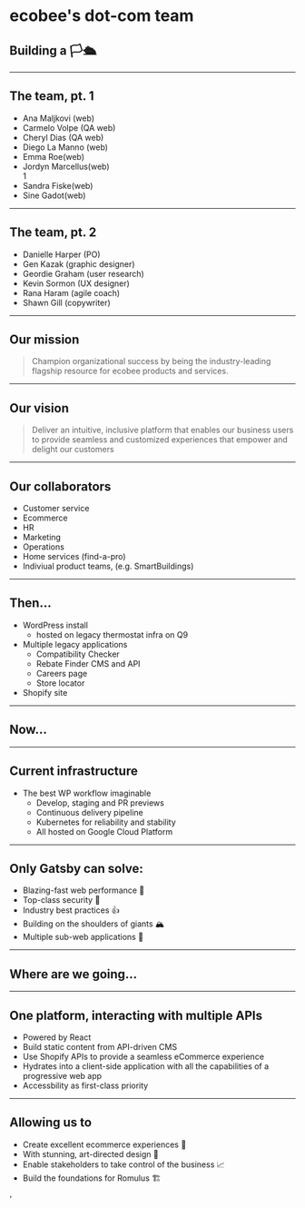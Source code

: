 
# ecobee's dot-com team

## Building a 🏳🛳

---

## The team, pt. 1

<ul>
  <Appear>
    <li>Ana Maljkovi (web)</li>
    <li>Carmelo Volpe (QA web) </li>
    <li>Cheryl Dias (QA web) </li>
    <li>Diego La Manno (web)</li>
    <li>Emma Roe(web)</li>
    <li>Jordyn Marcellus(web)</li>1<li>Sandra Fiske(web)</li>
    <li>Sine Gadot(web)</li>
  </Appear>
</ul>

---

## The team, pt. 2

<ul>
  <Appear>
    <li>Danielle Harper (PO)</li>
    <li>Gen Kazak (graphic designer)</li>
    <li>Geordie Graham (user research)
    <li>Kevin Sormon (UX designer)</li>
    <li>Rana Haram (agile coach)</li>
    <li>Shawn Gill (copywriter)</li>
  </Appear>
</ul>

---

## Our mission

> Champion organizational success by being the industry-leading flagship resource for ecobee products and services.

---

## Our vision

> Deliver an intuitive, inclusive platform that enables our business users to provide seamless and customized experiences that empower and delight our customers

---

## Our collaborators

- Customer service
- Ecommerce
- HR
- Marketing
- Operations
- Home services (find-a-pro)
- Indiviual product teams, (e.g. SmartBuildings)

---

## Then...

- WordPress install
  - hosted on legacy thermostat infra on Q9
- Multiple legacy applications
  - Compatibility Checker
  - Rebate Finder CMS and API
  - Careers page
  - Store locator
- Shopify site

---

## Now...

---

## Current infrastructure

- The best WP workflow imaginable
  - Develop, staging and PR previews
  - Continuous delivery pipeline
  - Kubernetes for reliability and stability
  - All hosted on Google Cloud Platform

---

## Only Gatsby can solve:

<ul>
  <Appear>
    <li>Blazing-fast web performance 🚀</li>
    <li>Top-class security 🔐</li>
    <li>Industry best practices 👍</li>
    <li>Building on the shoulders of giants 🏔</li>
    <li>Multiple sub-web applications 🔌</li>
  </Appear>
</ul>

---

## Where are we going...

---

## One platform, interacting with multiple APIs

<div style={{ maxWidth: "80%", margin: "auto" }}>
  <ul>
    <li>Powered by React</li>
    <li>Build static content from API-driven CMS</li>
    <li>Use Shopify APIs to provide a seamless eCommerce experience</li>
    <li>
      Hydrates into a client-side application with all the capabilities of a
      progressive web app
    </li>
    <li>Accessbility as first-class priority</li>
  </ul>
</div>

---

## Allowing us to

<ul>
  <Appear>
    <li>Create excellent ecommerce experiences 🛒</li>
    <li>With stunning, art-directed design 🎨</li>
    <li>Enable stakeholders to take control of the business 📈</li>
    <li>Build the foundations for Romulus 🏗</li>
  </Appear>
</ul>

'
